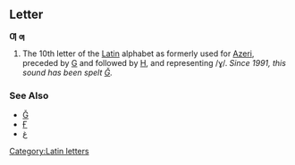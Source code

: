 ==Letter==
'''Ƣ''' '''ƣ'''

#The 10th letter of the [[Latin]] alphabet as formerly used for [[Azeri]], preceded by [[G]] and followed by [[H]], and representing /ɣ/. ''Since 1991, this sound has been spelt [[Ǧ]].''
===See Also===
*[[Ǧ]]
*[[Ғ]]
*[[غ]]
[[Category:Latin letters]]